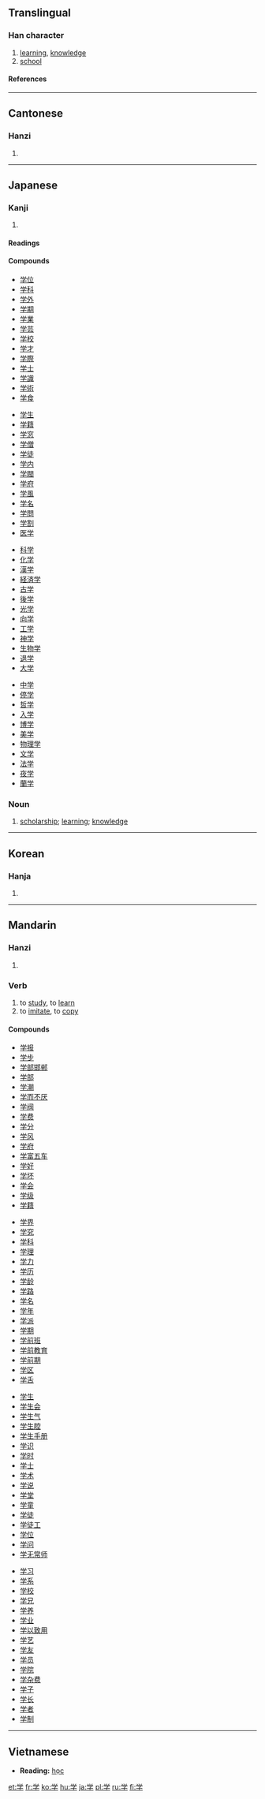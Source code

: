{{see|學}}

==Translingual==
{{stroke order|type=animate}}

===Han character===
{{Han char|rn=39|rad=子|as=05|sn=8|four=|canj=火月弓木 (FBND)}}
# [[learning]], [[knowledge]]
# [[school]]

====References====
{{Han ref|kx=0279.121|dkj=06974|dj=0548.060|hdz=21014.030|uh=5B66|ud=23398}}

----

==Cantonese==
===Hanzi===
{{yue-hanzi|jyut=|y=hok6}}
# {{defn|Cantonese}}

----

==Japanese==

===Kanji===
{{ja-kanji|grade=1|rs=子05}}

# {{defn|Japanese}}

====Readings====
{{ja-readings|on=[[がく]] (gaku)|kun=[[まなぶ]] ([[学ぶ]], manabu)}}

====Compounds====
{{top4}}
*[[学位]]
*[[学科]]
*[[学外]]
*[[学期]]
*[[学業]]
*[[学芸]]
*[[学校]]
*[[学才]]
*[[学際]]
*[[学士]]
*[[学識]]
*[[学術]]
*[[学食]]
{{mid4}}
*[[学生]]
*[[学籍]]
*[[学窓]]
*[[学僧]]
*[[学徒]]
*[[学内]]
*[[学閥]]
*[[学府]]
*[[学風]]
*[[学名]]
*[[学問]]
*[[学割]]
*[[医学]]
{{mid4}}
*[[科学]]
*[[化学]]
*[[漢学]]
*[[経済学]]
*[[古学]]
*[[後学]]
*[[光学]]
*[[向学]]
*[[工学]]
*[[神学]]
*[[生物学]]
*[[退学]]
*[[大学]]
{{mid4}}
*[[中学]]
*[[停学]]
*[[哲学]]
*[[入学]]
*[[博学]]
*[[美学]]
*[[物理学]]
*[[文学]]
*[[法学]]
*[[夜学]]
*[[蘭学]]
{{bottom}}

===Noun===
{{ja-noun|k|hira=がく|rom=gaku|hidx=かく'}}

# [[scholarship]]; [[learning]]; [[knowledge]]

----

==Korean==
===Hanja===
{{ko-hanja|hangeul=[[학]]|eumhun=배울|rv=hak|mr=hak}}
# {{defn|Korean}}
----
==Mandarin==
===Hanzi===
{{cmn-hanzi|tra=學|pin=[[xué]] ([[xue2]])|wg=hsüeh<sup>2</sup>}}
# {{defn|Mandarin}}

===Verb===
{{cmn-verb|s|pin=xué|pint=xue2|rs=子05}}

# to [[study]], to [[learn]]
# to [[imitate]], to [[copy]]

====Compounds====
{{top4}}
*[[学报]]
*[[学步]]
*[[学部邯郸]]
*[[学部]]
*[[学潮]]
*[[学而不厌]]
*[[学阀]]
*[[学费]]
*[[学分]]
*[[学风]]
*[[学府]]
*[[学富五车]]
*[[学好]]
*[[学坏]]
*[[学会]]
*[[学级]]
*[[学籍]]
{{mid4}}
*[[学界]]
*[[学究]]
*[[学科]]
*[[学理]]
*[[学力]]
*[[学历]]
*[[学龄]]
*[[学路]]
*[[学名]]
*[[学年]]
*[[学派]]
*[[学期]]
*[[学前班]]
*[[学前教育]]
*[[学前期]]
*[[学区]]
*[[学舌]]
{{mid4}}
*[[学生]]
*[[学生会]]
*[[学生气]]
*[[学生腔]]
*[[学生手册]]
*[[学识]]
*[[学时]]
*[[学士]]
*[[学术]]
*[[学说]]
*[[学堂]]
*[[学童]]
*[[学徒]]
*[[学徒工]]
*[[学位]]
*[[学问]]
*[[学无常师]]
{{mid4}}
*[[学习]]
*[[学系]]
*[[学校]]
*[[学兄]]
*[[学养]]
*[[学业]]
*[[学以致用]]
*[[学艺]]
*[[学友]]
*[[学员]]
*[[学院]]
*[[学杂费]]
*[[学子]]
*[[学长]]
*[[学者]]
*[[学制]]
{{bottom}}
----
==Vietnamese==

*'''Reading:''' [[học]]

[[et:学]]
[[fr:学]]
[[ko:学]]
[[hu:学]]
[[ja:学]]
[[pl:学]]
[[ru:学]]
[[fi:学]]